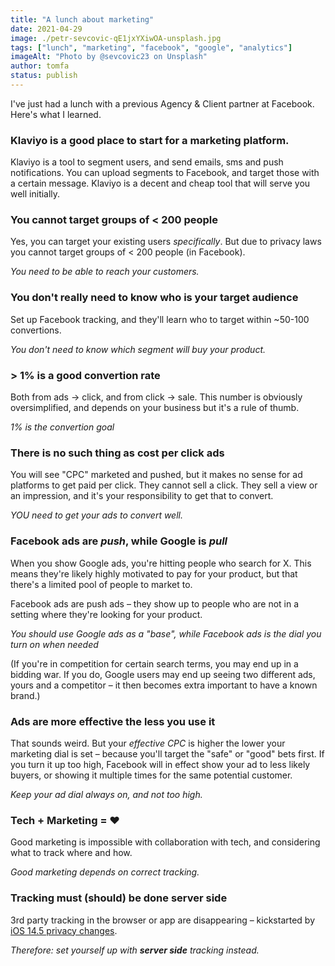 ```yaml
---
title: "A lunch about marketing"
date: 2021-04-29
image: ./petr-sevcovic-qE1jxYXiwOA-unsplash.jpg
tags: ["lunch", "marketing", "facebook", "google", "analytics"]
imageAlt: "Photo by @sevcovic23 on Unsplash"
author: tomfa
status: publish
---
```


I've just had a lunch with a previous Agency & Client partner at Facebook. Here's what I learned.

### Klaviyo is a good place to start for a marketing platform.

Klaviyo is a tool to segment users, and send emails, sms and push notifications. You can upload segments to Facebook,
and target those with a certain message. Klaviyo is a decent and cheap tool that will serve you well initially.

### You cannot target groups of < 200 people

Yes, you can target your existing users _specifically_. But due to privacy laws you cannot target groups of < 200 people (in Facebook).

_You need to be able to reach your customers._

### You don't really need to know who is your target audience

Set up Facebook tracking, and they'll learn who to target within ~50-100 convertions.

_You don't need to know which segment will buy your product._ 

### > 1% is a good convertion rate

Both from ads -> click, and from click -> sale. This number is obviously oversimplified, and depends on your business but it's a rule of thumb.

_1% is the convertion goal_

### There is no such thing as cost per click ads

You will see "CPC" marketed and pushed, but it makes no sense for ad platforms to get paid per click. They cannot sell a click. 
They sell a view or an impression, and it's your responsibility to get that to convert. 

_YOU need to get your ads to convert well._

### Facebook ads are _push_, while Google is _pull_

When you show Google ads, you're hitting people who search for X. 
This means they're likely highly motivated to pay for your product, but that there's a limited pool of people to market to.

Facebook ads are push ads – they show up to people who are not in a setting where they're looking for your product.

_You should use Google ads as a "base", while Facebook ads is the dial you turn on when needed_

(If you're in competition for certain search terms, you may end up in a bidding war. If you do, Google users may end up seeing
two different ads, yours and a competitor – it then becomes extra important to have a known brand.)

### Ads are more effective the less you use it

That sounds weird. But your _effective CPC_ is higher the lower your marketing dial is set – because you'll target
the "safe" or "good" bets first. If you turn it up too high, Facebook will in effect show your ad to less likely buyers, or 
showing it multiple times for the same potential customer.

_Keep your ad dial always on, and not too high._

### Tech + Marketing = ♥️

Good marketing is impossible with collaboration with tech, and considering what to track where and how.

_Good marketing depends on correct tracking._

### Tracking must (should) be done server side

3rd party tracking in the browser or app are disappearing – kickstarted by [iOS 14.5 privacy changes](https://developer.apple.com/app-store/user-privacy-and-data-use/).

_Therefore: set yourself up with **server side** tracking instead._
